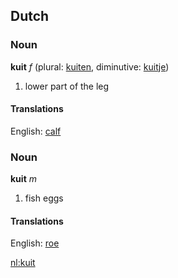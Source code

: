 ==Dutch==
===Noun===
'''kuit''' ''f'' (plural: [[kuiten]], diminutive: [[kuitje]])

# lower part of the leg

====Translations====
English: [[calf]]

===Noun===
'''kuit''' ''m''

# fish eggs

====Translations====
English: [[roe]]

[[nl:kuit]]